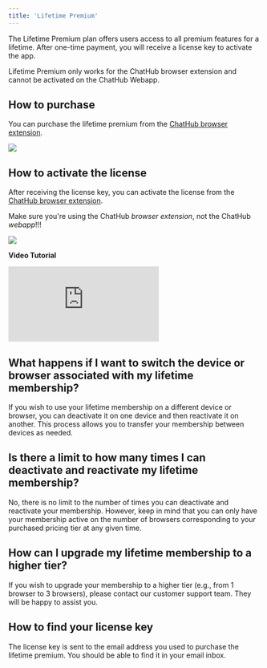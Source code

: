 ```yaml
---
title: 'Lifetime Premium'
---
```


The Lifetime Premium plan offers users access to all premium features for a lifetime. After one-time payment, you will receive a license key to activate the app.

<Warning>Lifetime Premium only works for the ChatHub browser extension and cannot be activated on the ChatHub Webapp.</Warning>

## How to purchase

You can purchase the lifetime premium from the [ChatHub browser extension](https://chathub.gg/chrome).

![](/images/lifetime-purchase.png)

## How to activate the license

After receiving the license key, you can activate the license from the [ChatHub browser extension](https://chathub.gg/chrome).

<Warning>Make sure you're using the ChatHub *browser extension*, not the ChatHub *webapp*!!!</Warning>

![](/images/activation.png)

**Video Tutorial**

<iframe className="w-full aspect-video" src="https://www.youtube.com/embed/B755HMZWp4M?si=QfUHMhxMkemGZnAK" title="YouTube video player" frameborder="0" allow="accelerometer; autoplay; clipboard-write; encrypted-media; gyroscope; picture-in-picture; web-share" allowfullscreen></iframe>

## What happens if I want to switch the device or browser associated with my lifetime membership?

If you wish to use your lifetime membership on a different device or browser, you can deactivate it on one device and then reactivate it on another. This process allows you to transfer your membership between devices as needed.

## Is there a limit to how many times I can deactivate and reactivate my lifetime membership?

No, there is no limit to the number of times you can deactivate and reactivate your membership. However, keep in mind that you can only have your membership active on the number of browsers corresponding to your purchased pricing tier at any given time.

## How can I upgrade my lifetime membership to a higher tier?

If you wish to upgrade your membership to a higher tier (e.g., from 1 browser to 3 browsers), please contact our customer support team. They will be happy to assist you.

## How to find your license key

The license key is sent to the email address you used to purchase the lifetime premium. You should be able to find it in your email inbox.